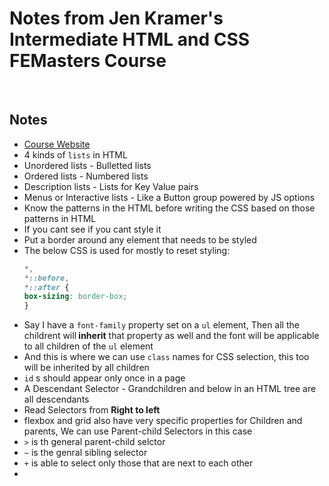 # Notes from Jen Kramer's Intermediate HTML and CSS FEMasters Course
<br/>

## Notes
* [Course Website](https://frontendmasters.com/courses/intermediate-html-css/html-lists/)
* 4 kinds of `lists` in HTML
* Unordered lists - Bulletted lists
* Ordered lists - Numbered lists
* Description lists - Lists for Key Value pairs
* Menus or Interactive lists - Like a Button group powered by JS options
* Know the patterns in the HTML before writing the CSS based on those patterns in HTML
* If you cant see if you cant style it
* Put a border around any element that needs to be styled
* The below CSS is used for mostly to reset styling:
    ```css
    *,
    *::before,
    *::after {
    box-sizing: border-box;
    }
    ```
* Say I have a `font-family` property set on a `ul` element, Then all the childrent will<b> inherit</b> that property as well and the font will be applicable to all children of the `ul` element
* And this is where we can use `class` names for CSS selection, this too will be inherited by all children
* `id` s should appear only once in a page
* A Descendant Selector -  Grandchildren and below in an HTML tree are all descendants
* Read Selectors from <b> Right to left </b>
* flexbox and grid also have very specific properties for Children and parents, We can use Parent-child Selectors in this case
* `>` is th general parent-child selctor
* `~` is the genral sibling selector
* `+` is able to select only those that are next to each other
* 